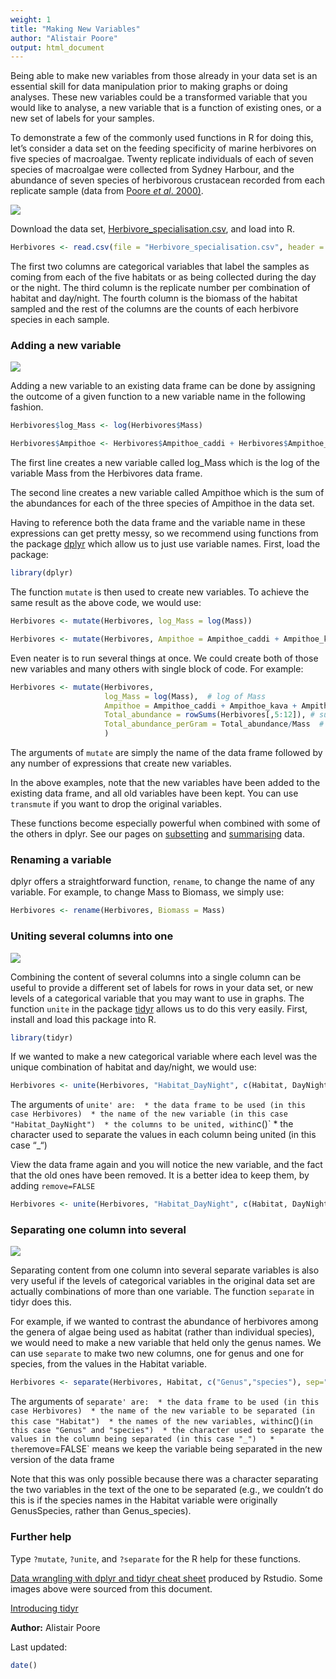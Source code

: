 ```yaml
---
weight: 1
title: "Making New Variables"
author: "Alistair Poore"
output: html_document
---
```


Being able to make new variables from those already in your data set is an essential skill for data manipulation prior to making graphs or doing analyses. These new variables could be a transformed variable that you would like to analyse, a new variable that is a function of existing ones, or a new set of labels for your samples.

To demonstrate a few of the commonly used functions in R for doing this, let's consider a data set on the feeding specificity of marine herbivores on five species of macroalgae. Twenty replicate individuals of each of seven species of macroalgae were collected from Sydney Harbour, and the abundance of seven species of herbivorous crustacean recorded from each replicate sample (data from [Poore *et al*. 2000)](http://www.int-res.com/abstracts/meps/v208/p183-196/).

![](MDS_image.jpg)

Download the data set, [Herbivore_specialisation.csv](http://environmentalcomputing.net/wp-content/uploads/2016/05/Herbivore_specialisation.csv), and load into R.

```r
Herbivores <- read.csv(file = "Herbivore_specialisation.csv", header = TRUE)
```

The first two columns are categorical variables that label the samples as coming from each of the five habitats or as being collected during the day or the night. The third column is the replicate number per combination of habitat and day/night. The fourth column is the biomass of the habitat sampled and the rest of the columns are the counts of each herbivore species in each sample.
  

### Adding a new variable
 
![](Making_new_variables_image.jpg)

Adding a new variable to an existing data frame can be done by assigning the outcome of a given function to a new variable name in the following fashion.

```r
Herbivores$log_Mass <- log(Herbivores$Mass)

Herbivores$Ampithoe <- Herbivores$Ampithoe_caddi + Herbivores$Ampithoe_kava + Herbivores$Ampithoe_ngana
```

The first line creates a new variable called log_Mass which is the log of the variable Mass from the Herbivores data frame.

The second line creates a new variable called Ampithoe which is the sum of the abundances for each of the three species of Ampithoe in the data set.

Having to reference both the data frame and the variable name in these expressions can get pretty messy, so we recommend using functions from the package [dplyr](https://cran.r-project.org/web/packages/dplyr/index.html) which allow us to just use variable names. First, load the package:

```r
library(dplyr)
```

The function `mutate` is then used to create new variables. To achieve the same result as the above code, we would use:

```r
Herbivores <- mutate(Herbivores, log_Mass = log(Mass))

Herbivores <- mutate(Herbivores, Ampithoe = Ampithoe_caddi + Ampithoe_kava + Ampithoe_ngana)
```

Even neater is to run several things at once. We could create both of those new variables and many others with single block of code. For example:

```r
Herbivores <- mutate(Herbivores,
                     log_Mass = log(Mass),  # log of Mass
                     Ampithoe = Ampithoe_caddi + Ampithoe_kava + Ampithoe_ngana, # sum of three columns
                     Total_abundance = rowSums(Herbivores[,5:12]), # sum of columns 5-12 with all abundance data
                     Total_abundance_perGram = Total_abundance/Mass  # abundance as numbers per g of habitat
                     )

```

The arguments of `mutate` are simply the name of the data frame followed by any number of expressions that create new variables.

In the above examples, note that the new variables have been added to the existing data frame, and all old variables have been kept. You can use `transmute` if you want to drop the original variables.

These functions become especially powerful when combined with some of the others in dplyr. See our pages on [subsetting](http://environmentalcomputing.net/subsetting-data/) and [summarising](http://environmentalcomputing.net/summarising-data/) data. 
  

### Renaming a variable
 
dplyr offers a straightforward function, `rename`, to change the name of any variable. For example, to change Mass to Biomass, we simply use:

```r
Herbivores <- rename(Herbivores, Biomass = Mass)
```
  

### Uniting several columns into one
 
![](Unite_image.jpg)

Combining the content of several columns into a single column can be useful to provide a different set of labels for rows in your data set, or new levels of a categorical variable that you may want to use in graphs. The function `unite` in the package [tidyr](https://blog.rstudio.org/2014/07/22/introducing-tidyr/) allows us to do this very easily. First, install and load this package into R.

```r
library(tidyr)
```

If we wanted to make a new categorical variable where each level was the unique combination of habitat and day/night, we would use:

```r
Herbivores <- unite(Herbivores, "Habitat_DayNight", c(Habitat, DayNight), sep="_")
```

The arguments of `unite' are: 
* the data frame to be used (in this case Herbivores) 
* the name of the new variable (in this case "Habitat_DayNight") 
* the columns to be united, within `c()` 
* the character used to separate the values in each column being united (in this case "_") 

View the data frame again and you will notice the new variable, and the fact that the old ones have been removed. It is a better idea to keep them, by adding `remove=FALSE`

```r
Herbivores <- unite(Herbivores, "Habitat_DayNight", c(Habitat, DayNight), sep="_", remove=FALSE)
```
  

### Separating one column into several
 
![](Separate_image.jpg)

Separating content from one column into several separate variables is also very useful if the levels of categorical variables in the original data set are actually combinations of more than one variable. The function `separate` in tidyr does this.

For example, if we wanted to contrast the abundance of herbivores among the genera of algae being used as habitat (rather than individual species), we would need to make a new variable that held only the genus names. We can use `separate` to make two new columns, one for genus and one for species, from the values in the Habitat variable.

```r
Herbivores <- separate(Herbivores, Habitat, c("Genus","species"), sep="_", remove=FALSE)
```

The arguments of `separate' are: 
* the data frame to be used (in this case Herbivores) 
* the name of the new variable to be separated (in this case "Habitat") 
* the names of the new variables, within `c()` (in this case "Genus" and "species") 
* the character used to separate the values in the column being separated (in this case "_")  
* the `remove=FALSE` means we keep the variable being separated in the new version of the data frame 

Note that this was only possible because there was a character separating the two variables in the text of the one to be separated (e.g., we couldn't do this is if the species names in the Habitat variable were originally GenusSpecies, rather than Genus_species).
  

### Further help
 
Type `?mutate`, `?unite`, and `?separate` for the R help for these functions.

[Data wrangling with dplyr and tidyr cheat sheet](https://www.rstudio.com/wp-content/uploads/2015/02/data-wrangling-cheatsheet.pdf) produced by Rstudio. Some images above were sourced from this document.

[Introducing tidyr](https://blog.rstudio.org/2014/07/22/introducing-tidyr/)
  

**Author:** Alistair Poore
 
Last updated:
```r
date()
```


